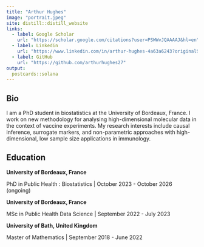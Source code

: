 ```yaml
---
title: "Arthur Hughes"
image: "portrait.jpeg"
site: distill::distill_website
links:
  - label: Google Scholar
    url: "https://scholar.google.com/citations?user=PSWWvJQAAAAJ&hl=en"
  - label: Linkedin
    url: "https://www.linkedin.com/in/arthur-hughes-4a63a6243?originalSubdomain=fr"
  - label: GitHub
    url: "https://github.com/arthurhughes27"
output:
  postcards::solana
---
```

 
## Bio

I am a PhD student in biostatistics at the University of Bordeaux, France. I work on new methodology for analysing high-dimensional molecular data in the context of vaccine experiments. My research interests include causal inference, surrogate markers, and non-parametric approaches with high-dimensional, low sample size applications in immunology. 

## Education

**University of Bordeaux, France** 

PhD in Public Health : Biostatistics | October 2023 - October 2026 (ongoing)

**University of Bordeaux, France** 

MSc in Public Health Data Science | September 2022 - July 2023

**University of Bath, United Kingdom** 

Master of Mathematics | September 2018 - June 2022